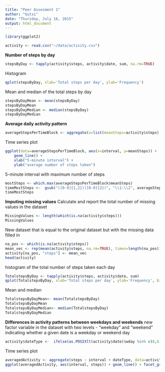 ```yaml
---
title: "Peer Assesment 1"
author: "Gutxi"
date: "Thursday, July 16, 2015"
output: html_document
---
```


```r
library(ggplot2)

activity <- read.csv("~/data/activity.csv")
```

**Number of steps by day**
```r
stepsByDay <- tapply(activity$steps, activity$date, sum, na.rm=TRUE)

```

Histogram
```r
qplot(stepsByDay, xlab='Total steps per day', ylab='Frequency')
```

Mean and median of the total steps by day
```r
stepsByDayMean <- mean(stepsByDay)
stepsByDayMean 
stepsByDayMedian <- median(stepsByDay)
stepsByDayMedian
```
**Average daily activity pattern**
```r
averageStepsPerTimeBlock <- aggregate(x=list(meanSteps=activity$steps), by=list(interval=activity$interval), FUN=mean, na.rm=TRUE)
```

Time series plot
```r
ggplot(data=averageStepsPerTimeBlock, aes(x=interval, y=meanSteps)) +
    geom_line() +
    xlab("5-minute interval") +
    ylab("average number of steps taken") 
```

5-minute interval with maximum number of steps
```r
mostSteps <- which.max(averageStepsPerTimeBlock$meanSteps)
timeMostSteps <-  gsub("([0-9]{1,2})([0-9]{2})", "\\1:\\2", averageStepsPerTimeBlock[mostSteps,'interval'])
timeMostSteps
```
**Imputing missing values**
Calculate and report the total number of missing values in the dataset
```r
MissingValues <- length(which(is.na(activity$steps)))
MissingValues
```

New dataset that is equal to the original dataset but with the missing data filled in
```r
na_pos <- which(is.na(activity$steps))
mean_vec <- rep(mean(activity$steps, na.rm=TRUE), times=length(na_pos))
activity[na_pos, "steps"] <- mean_vec
head(activity)
```
histogram of the total number of steps taken each day
```r
TotalstepsByDay <- tapply(activity$steps, activity$date, sum)
qplot(TotalstepsByDay, xlab='Total steps per day', ylab='Frequency', binwidth=500)
```

Mean and median
```r
TotalstepsByDayMean<- mean(TotalstepsByDay)
TotalstepsByDayMean
TotalstepsByDayMedian<- median(TotalstepsByDay)
TotalstepsByDayMedian
```

**Differences in activity patterns between weekdays and weekends**
new factor variable in the dataset with two levels - "weekday" and "weekend" indicating whether a given date is a weekday or weekend day
```r
activity$dateType <-  ifelse(as.POSIXlt(activity$date)$wday %in% c(0,6), 'weekend', 'weekday')
```

Time series plot
```r
averagedActivity <- aggregate(steps ~ interval + dateType, data=activity, mean)
ggplot(averagedActivity, aes(interval, steps)) + geom_line() + facet_grid(dateType ~ .) + xlab("5-minute interval") + ylab("average number of steps")
```


